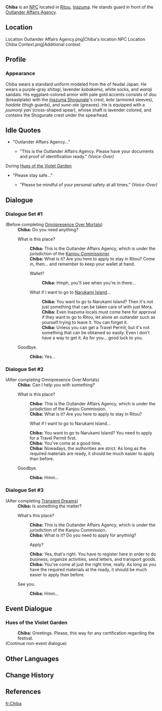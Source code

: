 {{Character Infobox
|type             = NPC
|image            = NPC Chiba.png
|realname         = 
|region           = Inazuma
|affiliation      = Kanjou Commission
|title            = Kanjou Commission Officer
|voiceEN          = [https://www.andrewealesvo.com/ Andrew Eales]<ref>Twitter: [https://twitter.com/AndrewEalesVO/status/1417875382192070657 EN VA Self Announcement]</ref><ref>IMDb: [[imdb:nm10288364|EN VA's Profile]]<!--this ref is given due to tweet wording being vague and not mentioning the character by name, IMDb should not be used as main source--></ref>
|voiceCN          = 
|voiceJP          = 
}}
'''Chiba''' {{Lang|ja=千葉}} is an [[NPC]] located in [[Ritou]], [[Inazuma]]. He stands guard in front of the [[Outlander Affairs Agency]].

==Location==
<gallery hideaddbutton="true" captionalign="center">
Location Outlander Affairs Agency.png|Chiba's location
NPC Location Chiba Context.png|Additional context
</gallery>

==Profile==
<!--
===Personality===
-->
===Appearance===
Chiba wears a standard uniform modeled from the {{Lang|''ashigaru''|ja=足軽}} of feudal Japan. He wears a purple-gray ''shitagi'', lavender ''kobakama'', white socks, and ''waraji'' sandals. His eggplant-colored armor with pale gold accents consists of ''dou'' (breastplate) with the [[Inazuma Shogunate]]'s crest, ''kote'' (armored sleeves), ''haidate'' (thigh guards), and ''sune-ate'' (greaves). He is equipped with a ''juumonji yari'' (cross-shaped spear), whose shaft is lavender colored, and contains the Shogunate crest under the spearhead.

==Idle Quotes==
* "Outlander Affairs Agency..."
** {{A|VO Chiba 01.ogg}} "This is the Outlander Affairs Agency. Please have your documents and proof of identification ready." ''(Voice-Over)''

;During [[Hues of the Violet Garden]]
* "Please stay safe..."
** {{A|VO Chiba 01 (Irodori).ogg}} "Please be mindful of your personal safety at all times." ''(Voice-Over)''

==Dialogue==
===Dialogue Set #1===
{{Dialogue start}}
;(Before completing [[Omnipresence Over Mortals]])
:'''Chiba:''' Do you need anything?
:{{DIcon}} What is this place?
::'''Chiba:''' This is the Outlander Affairs Agency, which is under the jurisdiction of the [[Hiiragi Shinsuke|Kanjou Commissioner]].
::'''Chiba:''' What is it? Are you here to apply to stay in Ritou? Come in, then... and remember to keep your wallet at hand.
::{{DIcon}} Wallet?
:::'''Chiba:''' Hmph, you'll see when you're in there...
::{{DIcon}} What if I want to go to [[Narukami Island]]...
:::'''Chiba:''' You want to go to Narukami Island? Then it's not just something that can be taken care of with just Mora.
:::'''Chiba:''' Even Inazuma locals must come here for approval if they want to go to Ritou, let alone an outlander such as yourself trying to leave it. You can forget it.
:::'''Chiba:''' Unless you can get a Travel Permit, but it's not something that can be obtained so easily. Even I don't have a way to get it. As for you... good luck to you.
:{{DIcon}} Goodbye.
::'''Chiba:''' Yes...
{{Dialogue end}}

===Dialogue Set #2===
{{Dialogue start}}
;(After completing Omnipresence Over Mortals)
:'''Chiba:''' Can I help you with something?
:{{DIcon}} What is this place?
::'''Chiba:''' This is the Outlander Affairs Agency, which is under the jurisdiction of the Kanjou Commission.
::'''Chiba:''' What is it? Are you here to apply to stay in Ritou?
::{{DIcon}} What if I want to go to Narukami Island...
::'''Chiba:''' You want to go to Narukami Island? You need to apply for a Travel Permit first.
::'''Chiba:''' You've come at a good time.
::'''Chiba:''' Nowadays, the authorities are strict. As long as the required materials are ready, it should be much easier to apply than before.
:{{DIcon}} Goodbye.
::'''Chiba:''' Hmm...
{{Dialogue end}}

===Dialogue Set #3===
{{Dialogue start}}
;(After completing [[Transient Dreams]])
:'''Chiba:''' Is something the matter?
:{{DIcon}} What's this place?
::'''Chiba:''' This is the Outlander Affairs Agency, which is under the jurisdiction of the Kanjou Commission.
::'''Chiba:''' What is it? Do you need to apply for anything?
::{{DIcon}} Apply?
::'''Chiba:''' Yes, that's right. You have to register here in order to do business, organize activities, send letters, and transport goods.
::'''Chiba:''' You've come at just the right time, really. As long as you have the required materials at the ready, it should be much easier to apply than before.
:{{DIcon}} See you.
::'''Chiba:''' Hmm...
{{Dialogue end}}

==Event Dialogue==
===Hues of the Violet Garden===
{{Dialogue start}}
:'''Chiba:''' Greetings. Please, this way for any certification regarding the festival.
;(Continue non-event dialogue)
{{Dialogue end}}

==Other Languages==
{{Other Languages|default_hidden = 1
|en      = Chiba
|zhs     = 千叶
|zhs_rm  = Qiānyè
|zht     = 千葉
|zht_rm  = Qiānyè
|ja      = 千葉
|ja_rm   = Chiba
|ko      = 치바
|ko_rm   = Chiba
|es      = Chiba
|fr      = Chiba
|ru      = Тиба
|th      = Chiba
|vi      = Chiba
|de      = Chiba
|id      = Chiba
|pt      = Chiba
}}

==Change History==
{{Change History|2.0}}

==References==
{{Reflist}}

[[fr:Chiba]]